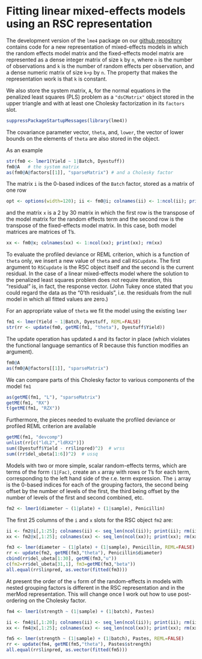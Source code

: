 Fitting linear mixed-effects models using an RSC representation
========================================================
The development version of the `lme4` package on our [github repository](https://github.com/lme4/lme4) contains code for a new representation of mixed-effects models in which the random effects model matrix and the fixed-effects model matrix are represented as a dense integer matrix of size `k` by `n`, where `n` is the number of observations and `k` is the number of random effects per observation, and a dense numeric matrix of size `k+p` by `n`.  The property that makes the representation work is that `k` is constant.

We also store the system matrix, `A`, for the normal equations in the penalized least squares (PLS) problem as a `"dsCMatrix"` object stored in the upper triangle and with at least one Cholesky factorization in its `factors` slot.
```r
suppressPackageStartupMessages(library(lme4))
```
The covariance parameter vector, `theta`, and, `lower`, the vector of lower bounds on the elements of `theta` are also stored in the object.

As an example
```r
str(fm0 <- lmer1(Yield ~ 1|Batch, Dyestuff))
fm0@A   # the system matrix
as(fm0@A@factors[[1]], "sparseMatrix") # and a Cholesky factor
```
The matrix `i` is the 0-based indices of the `Batch` factor, stored as a matrix of one row
```r
opt <- options(width=120); ii <- fm0@i; colnames(ii) <- 1:ncol(ii); print(ii); rm(ii)
```
and the matrix `x` is a 2 by 30 matrix in which the first row is the transpose of the model matrix for the random effects term and the second row is the transpose of the fixed-effects model matrix.  In this case, both model matrices are matrices of 1's.
```r
xx <- fm0@x; colnames(xx) <- 1:ncol(xx); print(xx); rm(xx)
```

To evaluate the profiled deviance or REML criterion, which is a function of `theta` only, we insert a new value of `theta` and call `RSCupdate`.  The first argument to `RSCupdate` is the RSC object itself and the second is the current residual.  In the case of a linear mixed-effects model where the solution to the penalized least squares problem does not require iteration, this "residual" is, in fact, the response vector.  (John Tukey once stated that you could regard the data as the "0'th residuals", i.e. the residuals from the null model in which all fitted values are zero.)

For an appropriate value of `theta` we fit the model using the existing `lmer`
```r
fm1 <- lmer(Yield ~ 1|Batch, Dyestuff, REML=FALSE)
str(rr <- update(fm0, getME(fm1, "theta"), Dyestuff$Yield))
```
The update operation has updated `A` and its factor in place (which violates the functional language semantics of R because this function modifies an argument).
```r
fm0@A
as(fm0@A@factors[[1]], "sparseMatrix")
```

We can compare parts of this Cholesky factor to various components of the model `fm1`
```r
as(getME(fm1, "L"), "sparseMatrix")
getME(fm1, "RX")
t(getME(fm1, "RZX"))
```

Furthermore, the pieces needed to evaluate the profiled deviance or profiled REML criterion are available
```r
getME(fm1, "devcomp")
unlist(rr[c("ldL2","ldRX2")])
sum((Dyestuff$Yield - rr$linpred)^2)  # wrss
sum((rr$del_ubeta[1:6])^2)  # ussq
```

Models with two or more simple, scalar random-effects terms, which are terms of the form `(1|Fac)`, create an `x` array with rows or 1's for each term, corresponding to the left hand side of the r.e. term expression.  The `i` array is the 0-based indices for each of the grouping factors, the second being offset by the number of levels of the first, the third being offset by the number of levels of the first and second combined, etc.
```r
fm2 <- lmer1(diameter ~ (1|plate) + (1|sample), Penicillin)
```

The first 25 columns of the `i` and `x` slots for the RSC object `fm2` are:
```r
ii <- fm2@i[,1:25]; colnames(ii) <- seq_len(ncol(ii)); print(ii); rm(ii)
xx <- fm2@x[,1:25]; colnames(xx) <- seq_len(ncol(xx)); print(xx); rm(xx)
```
```r
fm3 <- lmer(diameter ~ (1|plate) + (1|sample), Penicillin, REML=FALSE)
rr <- update(fm2, getME(fm3,"theta"), Penicillin$diameter)
cbind(rr$del_ubeta[1:30], getME(fm3,"u"))
c(fm2=rr$del_ubeta[31,1], fm3=getME(fm3,"beta"))
all.equal(rr$linpred, as.vector(fitted(fm3)))
```

At present the order of the `u` form of the random-effects in models with nested grouping factors is different in the RSC representation and in the merMod representation.  This will change once I work out how to use post-ordering on the Cholesky factor.
```r
fm4 <- lmer1(strength ~ (1|sample) + (1|batch), Pastes)
```
```r
ii <- fm4@i[,1:20]; colnames(ii) <- seq_len(ncol(ii)); print(ii); rm(ii)
xx <- fm4@x[,1:25]; colnames(xx) <- seq_len(ncol(xx)); print(xx); rm(xx)
```
```r
fm5 <- lmer(strength ~ (1|sample) + (1|batch), Pastes, REML=FALSE)
rr <- update(fm4, getME(fm5,"theta"), Pastes$strength)
all.equal(rr$linpred, as.vector(fitted(fm5)))
```


